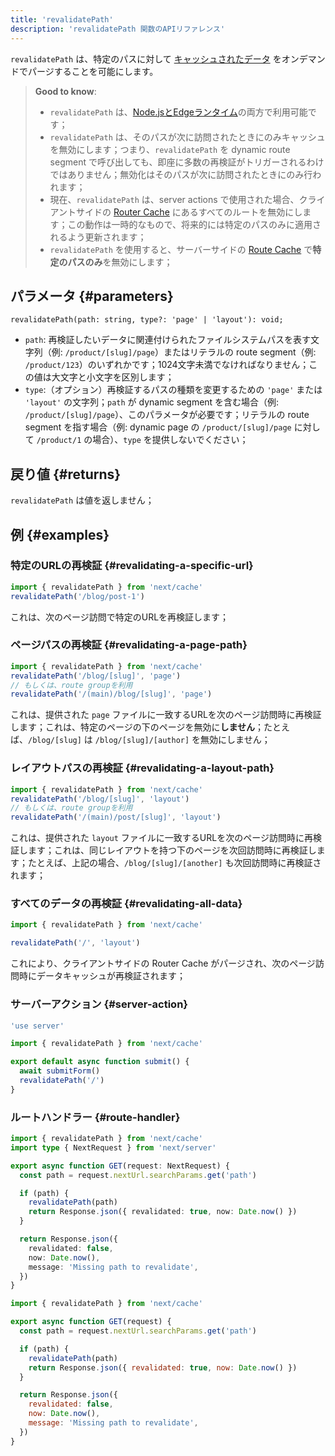 ```yaml
---
title: 'revalidatePath'
description: 'revalidatePath 関数のAPIリファレンス'
---
```


`revalidatePath` は、特定のパスに対して [キャッシュされたデータ](/docs/app/building-your-application/caching) をオンデマンドでパージすることを可能にします。

> **Good to know**:
>
> - `revalidatePath` は、[Node.jsとEdgeランタイム](/docs/app/building-your-application/rendering/edge-and-nodejs-runtimes)の両方で利用可能です；
> - `revalidatePath` は、そのパスが次に訪問されたときにのみキャッシュを無効にします；つまり、`revalidatePath` を dynamic route segment で呼び出しても、即座に多数の再検証がトリガーされるわけではありません；無効化はそのパスが次に訪問されたときにのみ行われます；
> - 現在、`revalidatePath` は、server actions で使用された場合、クライアントサイドの [Router Cache](/docs/app/building-your-application/caching#client-side-router-cache) にあるすべてのルートを無効にします；この動作は一時的なもので、将来的には特定のパスのみに適用されるよう更新されます；
> - `revalidatePath` を使用すると、サーバーサイドの [Route Cache](/docs/app/building-your-application/caching#full-route-cache) で**特定のパスのみ**を無効にします；

## パラメータ {#parameters}

```tsx
revalidatePath(path: string, type?: 'page' | 'layout'): void;
```

- `path`: 再検証したいデータに関連付けられたファイルシステムパスを表す文字列（例: `/product/[slug]/page`）またはリテラルの route segment（例: `/product/123`）のいずれかです；1024文字未満でなければなりません；この値は大文字と小文字を区別します；
- `type`:（オプション）再検証するパスの種類を変更するための `'page'` または `'layout'` の文字列；`path` が dynamic segment を含む場合（例: `/product/[slug]/page`）、このパラメータが必要です；リテラルの route segment を指す場合（例: dynamic page の `/product/[slug]/page` に対して `/product/1` の場合）、`type` を提供しないでください；

## 戻り値 {#returns}

`revalidatePath` は値を返しません；

## 例 {#examples}

### 特定のURLの再検証 {#revalidating-a-specific-url}

```ts
import { revalidatePath } from 'next/cache'
revalidatePath('/blog/post-1')
```

これは、次のページ訪問で特定のURLを再検証します；

### ページパスの再検証 {#revalidating-a-page-path}

```ts
import { revalidatePath } from 'next/cache'
revalidatePath('/blog/[slug]', 'page')
// もしくは、route groupを利用
revalidatePath('/(main)/blog/[slug]', 'page')
```

これは、提供された `page` ファイルに一致するURLを次のページ訪問時に再検証します；これは、特定のページの下のページを無効に**しません**；たとえば、`/blog/[slug]` は `/blog/[slug]/[author]` を無効にしません；

### レイアウトパスの再検証 {#revalidating-a-layout-path}

```ts
import { revalidatePath } from 'next/cache'
revalidatePath('/blog/[slug]', 'layout')
// もしくは、route groupを利用
revalidatePath('/(main)/post/[slug]', 'layout')
```

これは、提供された `layout` ファイルに一致するURLを次のページ訪問時に再検証します；これは、同じレイアウトを持つ下のページを次回訪問時に再検証します；たとえば、上記の場合、`/blog/[slug]/[another]` も次回訪問時に再検証されます；

### すべてのデータの再検証 {#revalidating-all-data}

```ts
import { revalidatePath } from 'next/cache'

revalidatePath('/', 'layout')
```

これにより、クライアントサイドの Router Cache がパージされ、次のページ訪問時にデータキャッシュが再検証されます；

### サーバーアクション {#server-action}

<Tabs>
<TabItem value="ts" label="TypeScript">

```ts title="app/actions.ts" switcher
'use server'

import { revalidatePath } from 'next/cache'

export default async function submit() {
  await submitForm()
  revalidatePath('/')
}
```

</TabItem>
</Tabs>

### ルートハンドラー {#route-handler}

<Tabs>
<TabItem value="ts" label="TypeScript">

```ts title="app/api/revalidate/route.ts" switcher
import { revalidatePath } from 'next/cache'
import type { NextRequest } from 'next/server'

export async function GET(request: NextRequest) {
  const path = request.nextUrl.searchParams.get('path')

  if (path) {
    revalidatePath(path)
    return Response.json({ revalidated: true, now: Date.now() })
  }

  return Response.json({
    revalidated: false,
    now: Date.now(),
    message: 'Missing path to revalidate',
  })
}
```

</TabItem>
<TabItem value="js" label="JavaScript">

```js title="app/api/revalidate/route.js" switcher
import { revalidatePath } from 'next/cache'

export async function GET(request) {
  const path = request.nextUrl.searchParams.get('path')

  if (path) {
    revalidatePath(path)
    return Response.json({ revalidated: true, now: Date.now() })
  }

  return Response.json({
    revalidated: false,
    now: Date.now(),
    message: 'Missing path to revalidate',
  })
}
```

</TabItem>
</Tabs>
